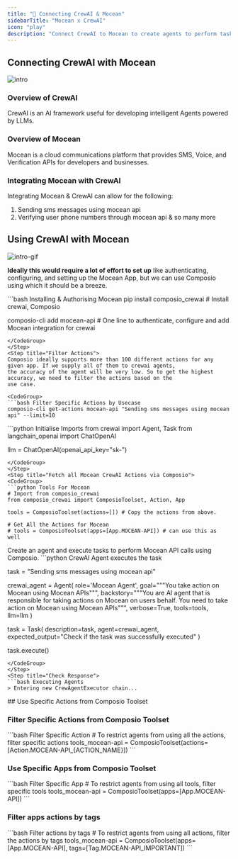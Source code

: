 ```yaml
---
title: "🚀 Connecting CrewAI & Mocean"
sidebarTitle: "Mocean x CrewAI"
icon: "play"
description: "Connect CrewAI to Mocean to create agents to perform tasks using natural language"
---
```


## Connecting CrewAI with Mocean
![intro](/media/intro.jpg)

### Overview of CrewAI

CrewAI is an AI framework useful for developing intelligent Agents powered by LLMs.

### Overview of Mocean

Mocean is a cloud communications platform that provides SMS, Voice, and Verification APIs for developers and businesses.

### Integrating Mocean with CrewAI

Integrating Mocean & CrewAI can allow for the following:

1. Sending sms messages using mocean api
2. Verifying user phone numbers through mocean api
& so many more

## Using CrewAI with Mocean
![intro-gif](/media/intro.gif)
<Steps>
<Step title="Setting Up the Environment">

**Ideally this would require a lot of effort to set up** like authenticating, configuring, and setting up the Mocean App, but we can use Composio using which it should be a breeze.

<CodeGroup>
```bash Installing & Authorising Mocean
pip install composio_crewai # Install crewai, Composio 

composio-cli add mocean-api # One line to authenticate, configure and add Mocean integration for crewai
```
</CodeGroup>
</Step>
<Step title="Filter Actions">
Composio ideally supports more than 100 different actions for any given app. If we supply all of them to crewai agents, 
the accuracy of the agent will be very low. So to get the highest accuracy, we need to filter the actions based on the 
use case.

<CodeGroup>
```bash Filter Specific Actions by Usecase
composio-cli get-actions mocean-api "Sending sms messages using mocean api" --limit=10
```
</CodeGroup>

</Step>
<Step title="Import Base Packages">

<CodeGroup>
```python Initialise Imports
from crewai import Agent, Task
from langchain_openai import ChatOpenAI

llm = ChatOpenAI(openai_api_key="sk-<OPENAI KEY>")
```
</CodeGroup>
</Step>
<Step title="Fetch all Mocean CrewAI Actions via Composio">
<CodeGroup>
```python Tools For Mocean
# Import from composio_crewai
from composio_crewai import ComposioToolset, Action, App

tools = ComposioToolset(actions=[]) # Copy the actions from above. 

# Get All the Actions for Mocean
# tools = ComposioToolset(apps=[App.MOCEAN-API]) # can use this as well
```
</CodeGroup>
</Step>
<Step title="Execute the Agent">
Create an agent and execute tasks to perform Mocean API calls using Composio. 
<CodeGroup>
```python CrewAI Agent executes the task

task = "Sending sms messages using mocean api"

crewai_agent = Agent(
    role='Mocean Agent',
    goal="""You take action on Mocean using Mocean APIs""",
    backstory="""You are AI agent that is responsible for taking actions on Mocean on users behalf. You need to take action on Mocean using Mocean APIs""",
    verbose=True,
    tools=tools,
    llm=llm
)

task = Task(
    description=task,
    agent=crewai_agent,
    expected_output="Check if the task was successfully executed"
)

task.execute()
```
</CodeGroup>
</Step>
<Step title="Check Response">
```bash Executing Agents
> Entering new CrewAgentExecutor chain...
```
</Step>
</Steps>
## Use Specific Actions from Composio Toolset

### Filter Specific Actions from Composio Toolset

<CodeGroup>
```bash Filter Specific Action
# To restrict agents from using all the actions, filter specific actions
tools_mocean-api = ComposioToolset(actions=[Action.MOCEAN-API_{ACTION_NAME}])
```
</CodeGroup>

### Use Specific Apps from Composio Toolset
<CodeGroup>
```bash Filter Specific App
# To restrict agents from using all tools, filter specific tools
tools_mocean-api = ComposioToolset(apps=[App.MOCEAN-API])
```
</CodeGroup>

### Filter apps actions by tags 
<CodeGroup>
```bash Filter actions by tags
# To restrict agents from using all actions, filter the actions by tags
tools_mocean-api = ComposioToolset(apps=[App.MOCEAN-API], tags=[Tag.MOCEAN-API_IMPORTANT])
```
</CodeGroup>